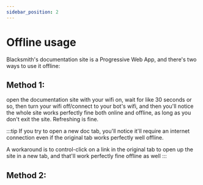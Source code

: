 ```yaml
---
sidebar_position: 2
---
```


# Offline usage

Blacksmith's documentation site is a Progressive Web App, and there's two ways to use it offline:

## Method 1:

open the documentation site with your wifi on, wait for like 30 seconds or so, then turn your wifi
off/connect to your bot's wifi, and then you'll notice the whole site works perfectly fine
both online and offline, as long as you don't exit the site. Refreshing is fine.

:::tip
If you try to open a new doc tab, you'll notice it'll require an internet connection even if the
original tab works perfectly well offline.

A workaround is to control-click on a link in the original tab to open up the site in a new tab, and
that'll work perfectly fine offline as well
:::

## Method 2:

